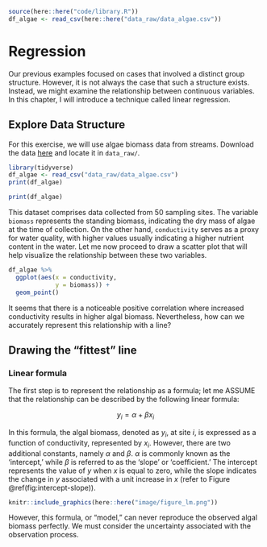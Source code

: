 ```r
source(here::here("code/library.R"))
df_algae <- read_csv(here::here("data_raw/data_algae.csv"))
```

# Regression

Our previous examples focused on cases that involved a distinct group structure. However, it is not always the case that such a structure exists. Instead, we might examine the relationship between continuous variables. In this chapter, I will introduce a technique called linear regression.

## Explore Data Structure

For this exercise, we will use algae biomass data from streams. Download the data [here](https://github.com/aterui/biostats/blob/master/data_raw/data_algae.csv) and locate it in `data_raw/`.

```r
library(tidyverse)
df_algae <- read_csv("data_raw/data_algae.csv")
print(df_algae)
```

```r
print(df_algae)
```

This dataset comprises data collected from 50 sampling sites. The variable `biomass` represents the standing biomass, indicating the dry mass of algae at the time of collection. On the other hand, `conductivity` serves as a proxy for water quality, with higher values usually indicating a higher nutrient content in the water. Let me now proceed to draw a scatter plot that will help visualize the relationship between these two variables.

```r

df_algae %>% 
  ggplot(aes(x = conductivity,
             y = biomass)) +
  geom_point()

```

It seems that there is a noticeable positive correlation where increased conductivity results in higher algal biomass. Nevertheless, how can we accurately represent this relationship with a line?

## Drawing the "fittest" line

### Linear formula

The first step is to represent the relationship as a formula; let me ASSUME that the relationship can be described by the following linear formula:

$$
y_i = \alpha + \beta x_i
$$

In this formula, the algal biomass, denoted as $y_i$, at site $i$, is expressed as a function of conductivity, represented by $x_i$. However, there are two additional constants, namely $\alpha$ and $\beta$. $\alpha$ is commonly known as the 'intercept,' while $\beta$ is referred to as the 'slope' or 'coefficient.' The intercept represents the value of $y$ when $x$ is equal to zero, while the slope indicates the change in $y$ associated with a unit increase in $x$ (refer to Figure \@ref(fig:intercept-slope)).

```r

knitr::include_graphics(here::here("image/figure_lm.png"))
```

However, this formula, or "model," can never reproduce the observed algal biomass perfectly. We must consider the uncertainty associated with the observation process.
